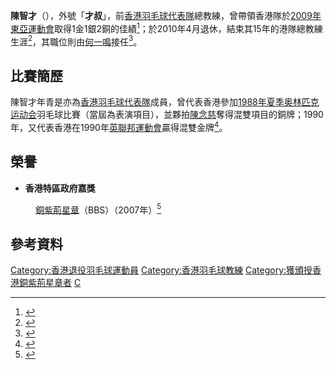 {{noteTA|G1=Badminton}}
{{MedalTableTop}}
{{MedalSport | 男子[[羽毛球|羽毛球]]}}
{{MedalCountry | {{BHKG}}}}
{{MedalCompetition | [[夏季奥林匹克运动会|夏季奥林匹克运动会]]}}
{{MedalBronze| [[1988年夏季奥林匹克运动会|1988年 漢城]] | 混合雙打<br/>（表演項目） }}
{{MedalCompetition | [[英聯邦運動會|英聯邦運動會]]}}
{{MedalGold| [[1990年英聯邦運動會|1990年 奧克蘭]] | 混合雙打 }}
{{MedalBottom}}
'''陳智才'''{{BBSHK}}（{{lang|en|'''CHAN Chi-choi'''}}），外號「'''才叔'''」，前[[香港羽毛球代表隊|香港羽毛球代表隊]]總教練，曾帶領香港隊於[[2009年東亞運動會|2009年東亞運動會]]取得1金1銀2銅的佳績<ref>{{cite news|title=談及球員艱辛 陳智才感觸哽咽|url=http://www.takungpao.com.hk/news/09/12/15/WF-1187120.htm|newspaper=《大公報》|date=2009-12-15|deadurl=yes|archiveurl=https://web.archive.org/web/20120130012637/http://www.takungpao.com.hk/news/09/12/15/WF-1187120.htm|archivedate=2012-01-30}}</ref>；於2010年4月退休，結束其15年的港隊總教練生涯<ref>{{cite news|title=陈智才将卸任港羽队总教练 相信后辈会获奥运奖牌|url=http://sports.sina.com.cn/o/2010-03-06/02064871185.shtml|newspaper=《新浪体育》|date=20 10-03-06}}</ref>，其職位則由[[何一鳴|何一鳴]]接任<ref>{{cite news|title=何一鳴出任體院羽球總教練|url=http://www.takungpao.com.hk/news/10/06/23/WF-1276233.htm|newspaper=《大公報》|date=2010-06-23|deadurl=yes|archiveurl=https://web.archive.org/web/20110906181942/http://www.takungpao.com.hk/news/10/06/23/WF-1276233.htm|archivedate=2011-09-06}}</ref>。

==比賽簡歷==
陳智才年青是亦為[[香港羽毛球代表隊|香港羽毛球代表隊]]成員，曾代表香港參加[[1988年夏季奥林匹克运动会|1988年夏季奥林匹克运动会]]羽毛球比賽（當屆為表演項目），並夥拍[[陳念慈|陳念慈]]奪得混雙項目的銅牌；1990年，又代表香港在1990年[[英聯邦運動會|英聯邦運動會]]贏得混雙金牌<ref>{{cite news|author=鍾伯光|title=拿得起，放得下的陳智才|url=http://paper.wenweipo.com/2010/02/28/SP1002280054.htm|newspaper=《文匯報》|date=2010-02-28|access-date=2011-08-17|archive-url=https://web.archive.org/web/20120130053418/http://paper.wenweipo.com/2010/02/28/SP1002280054.htm|archive-date=2012-01-30|dead-url=yes}}</ref>。

==榮譽==
*'''香港特區政府嘉獎'''
:[[銅紫荊星章|銅紫荊星章]]（BBS）（2007年）<ref>{{cite news|title=授勳名單包括多名運動員　黃金寶陳智才獲頒銅紫荊星章|url=http://www.rthk.org.hk/rthk/news/expressnews/20070701/news_20070701_55_412243.htm|newspaper=香港電台中文新聞頻道|date=2007-07-01}}</ref>

==參考資料==
{{reflist}}

{{DEFAULTSORT:CHAN Chi Choi}}
[[Category:香港退役羽毛球運動員|Category:香港退役羽毛球運動員]]
[[Category:香港羽毛球教練|Category:香港羽毛球教練]]
[[Category:獲頒授香港銅紫荊星章者|Category:獲頒授香港銅紫荊星章者]]
[[Category:陳姓|C]]